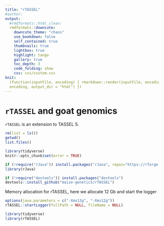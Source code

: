```yaml
---
title: "rTASSEL"
#author:
output:
  #rmdformats::html_clean:
  rmdformats::downcute:
    downcute_theme: "chaos"
    use_bookdown: false
    self_contained: true
    thumbnails: true
    lightbox: true
    highlight: tango
    gallery: true
    toc_depth: 3
    code_folding: show
    css: css/custom.css
knit:
  (function(inputFile, encoding) { rmarkdown::render(inputFile, encoding =
  encoding, output_dir = "html") })
---
```


# `rTASSEL` and goat genomics

`rTASSEL` is an extension to TASSEL 5.
```r
rm(list = ls())
getwd()
list.files()

library(tidyverse)
knitr::opts_chunk$set(error = TRUE)
```

```r
if (!require("rJava")) install.packages("rJava", repos="https://rforge.net")
library(rJava)

if (!require("devtools")) install.packages("devtools")
devtools::install_github("maize-genetics/rTASSEL")
```
Memory allocation for rTASSEL, here we allocate 12 Gb and start the logger
```r
options(java.parameters = c("-Xmx12g", "-Xms12g"))
rTASSEL::startLogger(fullPath = NULL, fileName = NULL)
```
```r
library(tidyverse)
library(rTASSEL)
```

```r

```